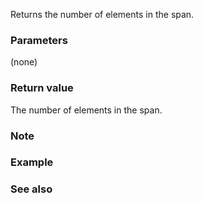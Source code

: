{{cpp/container/span/title|size}}
{{cpp/container/span/navbar}}
{{ddcl|since=c++20|1=
constexpr size_type size() const noexcept;
}}

Returns the number of elements in the span.

===Parameters===
(none)

===Return value===
The number of elements in the span.

===Note===
{{feature test macro|__cpp_lib_ssize|{{lc|std::ssize}} and unsigned {{tt|std::span::size}}|value=201902L|std=C++20}}

===Example===
{{example
|code=
#include &lt;iostream&gt;
#include &lt;span&gt;

void show_sizes(std::span&lt;const int&gt; span)
{
    std::cout
        &lt;&lt; span                 .size() &lt;&lt; ' ' // 8
        &lt;&lt; span.first(7)        .size() &lt;&lt; ' ' // 7
        &lt;&lt; span.first&lt;6&gt;()      .size() &lt;&lt; ' ' // 6
        &lt;&lt; span.last(5)         .size() &lt;&lt; ' ' // 5
        &lt;&lt; span.last&lt;4&gt;()       .size() &lt;&lt; ' ' // 4
        &lt;&lt; span.subspan(2, 3)   .size() &lt;&lt; ' ' // 3
        &lt;&lt; span.subspan&lt;3, 2&gt;() .size() &lt;&lt; ' ' // 2
        &lt;&lt; '\n';
}

int main()
{
    int antique_array[]{1, 2, 3, 4, 5, 6, 7, 8};
    show_sizes(antique_array);
}
|output=
8 7 6 5 4 3 2
}}

===See also===
{{dsc begin}}
{{dsc inc|cpp/container/span/dsc constructor}}
{{dsc inc|cpp/container/span/dsc size_bytes}}
{{dsc end}}

{{langlinks|de|es|ja|ru|zh}}